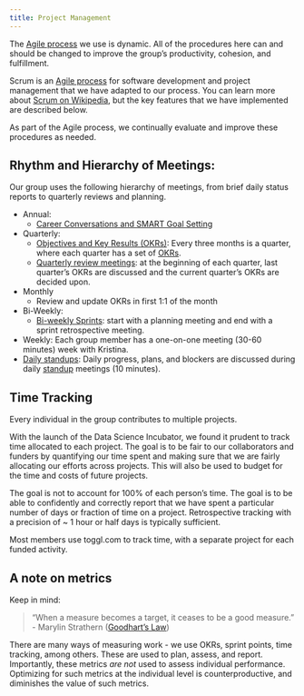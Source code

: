 ```yaml
---
title: Project Management
---
```


The [Agile process](https://en.wikipedia.org/wiki/Agile_software_development) we use is dynamic.
All of the procedures here can and should be changed to improve the group's productivity, cohesion, and fulfillment.

Scrum is an [Agile process](https://en.wikipedia.org/wiki/Agile_software_development) for software development and project management that we have adapted to our process.
You can learn more about [Scrum on Wikipedia](https://en.wikipedia.org/wiki/Scrum_%28software_development%29), but the key features that we have implemented are described below.

As part of the Agile process, we continually evaluate and improve these procedures as needed.

## Rhythm and Hierarchy of Meetings:

Our group uses the following hierarchy of meetings, from brief daily status reports to quarterly reviews and planning.

-   Annual:
    -   [Career Conversations and SMART Goal Setting](annual-reviews.qmd)
-   Quarterly:
    -   [Objectives and Key Results (OKRs)](quarterly-meetings.qmd#quarterly-review-meetings): Every three months is a quarter, where each quarter has a set of [OKRs](quarterly-meetings.qmd#okrs-objectives-and-key-results).
    -   [Quarterly review meetings](quarterly-meetings.qmd#okrs-objectives-and-key-results): at the beginning of each quarter, last quarter's OKRs are discussed and the current quarter's OKRs are decided upon.
-   Monthly
    -   Review and update OKRs in first 1:1 of the month
-   Bi-Weekly:
    -   [Bi-weekly Sprints](sprint-planning.qmd): start with a planning meeting and end with a sprint retrospective meeting.
-   Weekly: Each group member has a one-on-one meeting (30-60 minutes) week with Kristina.
-   [Daily standups](standups.qmd): Daily progress, plans, and blockers are discussed during daily [standup](standups.qmd) meetings (10 minutes).

## Time Tracking

Every individual in the group contributes to multiple projects.

With the launch of the Data Science Incubator, we found it prudent to track time allocated to each project.
The goal is to be fair to our collaborators and funders by quantifying our time spent and making sure that we are fairly allocating our efforts across projects.
This will also be used to budget for the time and costs of future projects.

The goal is not to account for 100% of each person's time.
The goal is to be able to confidently and correctly report that we have spent a particular number of days or fraction of time on a project.
Retrospective tracking with a precision of \~ 1 hour or half days is typically sufficient.

Most members use toggl.com to track time, with a separate project for each funded activity.

## A note on metrics

Keep in mind:

> "When a measure becomes a target, it ceases to be a good measure." - Marylin Strathern ([Goodhart's Law](https://en.wikipedia.org/wiki/Goodhart%27s_law))

There are many ways of measuring work - we use OKRs, sprint points, time tracking, among others.
These are used to plan, assess, and report.
Importantly, these metrics *are not* used to assess individual performance.
Optimizing for such metrics at the individual level is counterproductive, and diminishes the value of such metrics.
